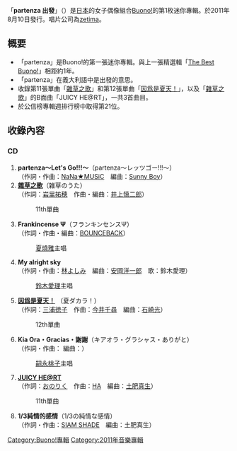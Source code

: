 {{lowercase}}
{{unreferenced|time=2011-06-29T06:06:19+00:00}}
{{Infobox Album
| Name = partenza 出發
| Cover = Buono! - Partenza.jpg
| Artist = [[Buono!|Buono!]]
| Type = 迷你專輯
| Released = 2011年8月10日
| Recorded = 2011年
| Genre = [[J-POP|J-POP]]
| Length = 
| Label = [[zetima|zetima]]
| Producer = [[淳君|淳君]]
| Certification  = 
| Reviews = 
| Last album            = [[The_Best_Buono!|The Best Buono!]]<br />2010年
| This album            = '''partenza 出發'''<br />2011年
| Next album            = -
| Misc           = {{Singles
 | Name          = partenza 出發
 | Type          = 迷你專輯
 | Single 1      = [[雜草之歌|雜草之歌]]
 | Single 1 date = 2011年2月2日
 | Single 2      = [[因為是夏天！|因為是夏天！]]
 | Single 2 date = 2011年7月20日
}}
}}
「'''partenza 出發'''」（{{lang-ja|partenza}}）是[[日本|日本]]的女子偶像組合[[Buono!|Buono!]]的第1枚迷你專輯。於2011年8月10日發行。唱片公司為[[zetima|zetima]]。

== 概要 ==
* 「partenza」是Buono!的第一張迷你專輯。與上一張精選輯「[[The_Best_Buono!|The Best Buono!]]」相距約1年。
* 「partenza」在義大利語中是出發的意思。
* 收錄第11張單曲「[[雜草之歌|雜草之歌]]」和第12張單曲「[[因爲是夏天！|因爲是夏天！]]」，以及「[[雜草之歌|雜草之歌]]」的B面曲「JUICY HE@RT」，一共3首曲目。
* 於公信榜專輯週排行榜中取得第21位。

==收錄內容==
===CD===
# '''partenza～Let's Go!!!～'''（partenza～レッツゴー!!!～）<br/>（作詞・作曲：[[NaNa★MUSiC|NaNa★MUSiC]]　編曲：[[Sunny_Boy|Sunny Boy]]）
# '''[[雜草之歌|雜草之歌]]'''（雑草のうた）<br/>（作詞：[[岩里祐穂|岩里祐穂]]　作曲・編曲：[[ラムジ_(歌手)|井上慎二郎]]）
#:11th單曲
# '''Frankincense Ψ'''（フランキンセンスΨ）<br/>（作詞・作曲・編曲：[[BOUNCEBACK|BOUNCEBACK]]）
#:[[夏燒雅|夏燒雅]]主唱
# '''My alright sky''' <br/>（作詞・作曲：[[林よしみ|林よしみ]]　編曲：[[安岡洋一郎|安岡洋一郎]]　歌：鈴木愛理）
#:[[鈴木愛理|鈴木愛理]]主唱
# '''[[因爲是夏天！|因爲是夏天！]]''' （夏ダカラ！）<br/>（作詞：[[三浦徳子|三浦徳子]]　作曲：[[今井千尋|今井千尋]]　編曲：[[石崎光|石崎光]]）
#:12th單曲
# '''Kia Ora・Gracias・謝謝'''（キアオラ・グラシャス・ありがと）<br/>（作詞・作曲： 編曲：）
#:[[嗣永桃子|嗣永桃子]]主唱
# '''[[雜草之歌|JUICY HE@RT]]'''<br/>（作詞：[[おのりく|おのりく]]　作曲：[[HA|HA]]　編曲：[[土肥真生|土肥真生]]）
#:11th單曲
# '''1/3純情的感情'''（1/3の純情な感情）<br/>（作詞・作曲：[[SIAM_SHADE|SIAM SHADE]]　編曲：土肥真生）


{{Buono!}}

{{DEFAULTSORT:partenza}}
[[Category:Buono!專輯|Category:Buono!專輯]]
[[Category:2011年音樂專輯|Category:2011年音樂專輯]]